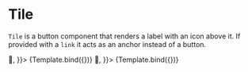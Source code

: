 

<Meta title="Components/Tile" component={Tile} />

# Tile

`Tile` is a button component that renders a label with an icon above it. If provided with a `link` it acts as an anchor instead of a button.



<Canvas>
<Story 
  name="Main Story"
  args={{
    label: 'Tile',
    tileIcon: <span style={{ padding: '8px 0', fontSize: '2em' }}>🤨</span>,
}}>
  {Template.bind({})}
</Story>
</Canvas>

<Canvas>
<Story 
  name="Accented"
  args={{
    label: 'Tile',
    styleType: 'accented',
    tileIcon: <span style={{ padding: '8px 0', fontSize: '2em' }}>🤨</span>,
}}>
  {Template.bind({})}
</Story>
</Canvas>

<ArgsTable of={Tile} />